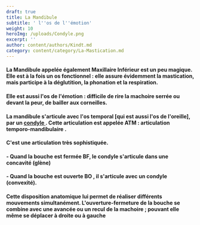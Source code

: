 ```yaml
---
draft: true
title: La Mandibule
subtitle: ' l''os de l''émotion'
weight: 10
heroImg: /uploads/Condyle.png
excerpt: ''
author: content/authors/Kindt.md
category: content/category/La-Mastication.md
---
```


#### La Mandibule appelée également Maxillaire Inférieur est un peu magique. Elle est à la fois **un** **os** **fonctionnel** : elle assure évidemment la mastication, mais participe à la déglutition, la phonation et la respiration.

<Space height={10} />

#### Elle est aussi **l'os de l'émotion** : difficile de rire la machoire serrée ou devant la peur, de bailler aux corneilles.

<Space height={20} />

#### La mandibule s'articule avec  l'os temporal \[qui est aussi l'os de l'oreille], par un [condyle ](https://www.google.com/search?q=condyle+def\&oq=condyle\&gs_lcrp=EgZjaHJvbWUqBwgIEAAYgAQyDAgAEEUYORixAxiABDIHCAEQABiABDIHCAIQABiABDIHCAMQABiABDIHCAQQABiABDIHCAUQABiABDIHCAYQABiABDIHCAcQABiABDIHCAgQABiABDIHCAkQABiABNIBCTEwMDM5ajBqN6gCALACAA\&sourceid=chrome\&ie=UTF-8 "condyle"). Cette articulation est appelée **ATM** : articulation temporo-mandibulaire .

#### C'est une articulation très sophistiquée.

<Space height={14} />

#### - Quand la bouche est fermée BF, le condyle s'articule dans une concavité (glène)

#### - Quand la bouche est ouverte BO , il s'articule avec un condyle (convexité).

<Space height={10} />

#### Cette disposition anatomique lui  permet de réaliser différents mouvements simultanément. L'ouverture-fermeture de la bouche se combine avec une avancée ou un recul de la machoire ;  pouvant elle même se déplacer à droite ou à gauche

<Space height={20} />

####

####
